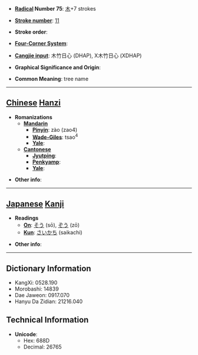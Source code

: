 * '''[[Wiktionary:Chinese radical index| Radical]] Number 75''': [[Wiktionary:Chinese radical index 木|木]]+7 strokes

* '''[[Wiktionary:Chinese total strokes index|Stroke number]]''': [[Wiktionary:Chinese total strokes index 11|11]]

* '''Stroke order''': 

* '''[[Wiktionary:Chinese four corner index|Four-Corner System]]''': 

* '''[[Wiktionary:Chinese Cangjie index|Cangjie input]]''': 木竹日心 (DHAP), X木竹日心 (XDHAP)

* '''Graphical Significance and Origin''': 

* '''Common Meaning''': tree name

----

== [[Chinese]] [[Hanzi]] ==

* '''Romanizations'''
** '''[[Mandarin]]'''
*** '''[[Pinyin]]''': zào (zao4)
*** '''[[Wade-Giles]]''': tsao<sup>4</sup>
*** '''[[Yale]]''': 
** '''[[Cantonese]]'''
*** '''[[Jyutping]]''':
*** '''[[Penkyamp]]''': 
*** '''[[Yale]]''': 

* '''Other info''': 

----

== [[Japanese]] [[Kanji]] ==

* '''Readings'''
** '''[[On]]''': [[そう]] (sō), [[ぞう]] (zō)
** '''[[Kun]]''': [[さいかち]] (saikachi)

* '''Other info''':  

----

== Dictionary Information ==

* KangXi: 0528.190
* Morobashi: 14839
* Dae Jaweon: 0917.070
* Hanyu Da Zidian: 21216.040

== Technical Information ==

* '''Unicode''':
** Hex: 688D
** Decimal: 26765